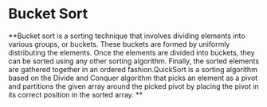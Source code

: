 # Bucket Sort

**Bucket sort is a sorting technique that involves dividing elements into various groups, or buckets. These buckets are formed by uniformly distributing the elements. Once the elements are divided into buckets, they can be sorted using any other sorting algorithm. Finally, the sorted elements are gathered together in an ordered fashion.QuickSort is a sorting algorithm based on the Divide and Conquer algorithm that picks an element as a pivot and partitions the given array around the picked pivot by placing the pivot in its correct position in the sorted array. **
 